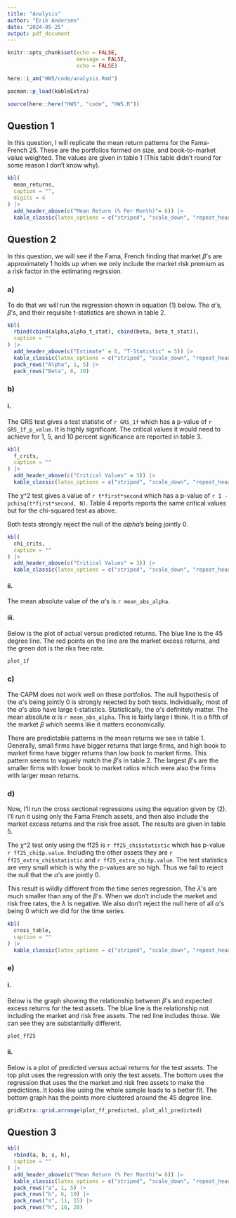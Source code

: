 ```yaml
---
title: "Analysis"
author: "Erik Andersen"
date: "2024-05-25"
output: pdf_document
---
```


```r
knitr::opts_chunk$set(echo = FALSE,
                      message = FALSE,
                      echo = FALSE)
```

```r
here::i_am("HW5/code/analysis.Rmd")

pacman::p_load(kableExtra)
```

```r
source(here::here("HW5", "code", "HW5.R"))
```

## Question 1

In this question, I will replicate the mean return patterns for the Fama-French 25. These are the portfolios formed on size, and book-to-market value weighted. The values are given in table 1 (This table didn't round for some reason I don't know why). 

```r
kbl(
  mean_returns,
  caption = "",
  digits = 4
) |> 
  add_header_above(c("Mean Return (% Per Month)"= 6)) |> 
  kable_classic(latex_options = c("striped", "scale_down", "repeat_header", "hold_position"))
```


## Question 2

In this question, we will see if the Fama, French finding that market $\beta$'s are approximately 1 holds up when we only include the market risk premium as a risk factor in the estimating regrssion.

### a)

To do that we will run the regression shown in equation (1) below. The $\alpha$'s, $\beta$'s, and their requisite t-statistics are shown in table 2. 

\begin{align}
  R^e_{i,t} = \alpha_i + \beta_i RmRf_t + \epsilon_{i,t}
\end{align}

```r
kbl(
  rbind(cbind(alpha,alpha_t_stat), cbind(beta, beta_t_stat)),
  caption = ""
) |> 
  add_header_above(c("Estimate" = 6, "T-Statistic" = 5)) |> 
  kable_classic(latex_options = c("striped", "scale_down", "repeat_header", "hold_position")) |> 
  pack_rows("Alpha", 1, 5) |> 
  pack_rows("Beta", 6, 10)
```



### b)

#### i.

The GRS test gives a test statistic of `r GRS_1f` which has a p-value of `r GRS_1f_p_value`. It is highly significant. The critical values it would need to achieve for 1, 5, and 10 percent significance are reported in table 3. 

```r
kbl(
  f_crits,
  caption = ""
) |> 
  add_header_above(c("Critical Values" = 3)) |> 
  kable_classic(latex_options = c("striped", "scale_down", "repeat_header", "hold_position"))
```

The $\chi$^2 test gives a value of `r t*first*second` which has a p-value of `r 1 - pchisq(t*first*second, N)`. Table 4 reports reports the same critical values but for the chi-squared test as above. 

Both tests strongly reject the null of the $alpha$'s being jointly 0. 

```r
kbl(
  chi_crits,
  caption = ""
) |> 
  add_header_above(c("Critical Values" = 3)) |> 
  kable_classic(latex_options = c("striped", "scale_down", "repeat_header", "hold_position"))
```


#### ii.

The mean absolute value of the $\alpha$'s is `r mean_abs_alpha`.

#### iii.

Below is the plot of actual versus predicted returns. The blue line is the 45 degree line. The red points on the line are the market excess returns, and the green dot is the riks free rate.

```r
plot_1f
```

### c)

The CAPM does not work well on these portfolios. The null hypothesis of the $\alpha$'s being jointly 0 is strongly rejected by both tests. Individually, most of the $\alpha$'s also have large t-statistics. Statistically, the $\alpha$'s definitely matter. The mean absolute $\alpha$ is `r mean_abs_alpha`. This is fairly large I think. It is a fifth of the market $\beta$ which seems like it matters economically. 

There are predictable patterns in the mean returns we see in table 1. Generally, small firms have bigger returns that large firms, and high book to market firms have bigger returns than low book to market firms. This pattern seems to vaguely match the $\beta$'s in table 2. The largest $\beta$'s are the smaller firms with lower book to market ratios which were also the firms with larger mean returns.  

### d)

Now, I'll run the cross sectional regressions using the equation given by (2). I'll run it using only the Fama French assets, and then also include the market excess returns and the risk free asset. The results are given in table 5. 

The $\chi$^2 test only using the ff25 is `r ff25_chi$statistic` which has p-value `r ff25_chi$p.value`. Including the other assets they are `r ff25_extra_chi$statistic` and `r ff25_extra_chi$p.value`. The test statistics are very small which is why the p-values are so high. Thus we fail to reject the null that the $\alpha$'s are jointly 0. 

This result is wildly different from the time series regression. The $\lambda$'s are much smaller than any of the $\beta$'s. When we don't include the market and risk free rates, the $\lambda$ is negative. We also don't reject the null here of all $\alpha$'s being 0 which we did for the time series. 

\begin{align}
  E[R^e_i] = \gamma + \beta_i \lambda + \alpha_i
\end{align}

```r
kbl(
  cross_table,
  caption = ""
) |> 
  kable_classic(latex_options = c("striped", "scale_down", "repeat_header", "hold_position"))
```


### e)

#### i. 

Below is the graph showing the relationship between $\beta$'s and expected excess returns for the test assets. The blue line is the relationship not including the market and risk free assets. The red line includes those. We can see they are substantially different. 

```r
plot_ff25
```

#### ii.

Below is a plot of predicted versus actual returns for the test assets. The top plot uses the regression with only the test assets. The bottom uses the regression that uses the the market and risk free assets to make the predictions. It looks like using the whole sample leads to a better fit. The bottom graph has the points more clustered around the 45 degree line. 

```r
gridExtra::grid.arrange(plot_ff_predicted, plot_all_predicted)
```



## Question 3

\begin{align}
  R_i - R_f = a_i + b_i(R_M - R_f) + s_iSMB + h_iHML + e_i
\end{align}

```r
kbl(
  rbind(a, b, s, h),
  caption = ""
) |> 
  add_header_above(c("Mean Return (% Per Month)"= 6)) |> 
  kable_classic(latex_options = c("striped", "scale_down", "repeat_header", "hold_position")) |> 
  pack_rows("a", 1, 5) |> 
  pack_rows("b", 6, 10) |> 
  pack_rows("s", 11, 15) |> 
  pack_rows("h", 16, 20)
```

